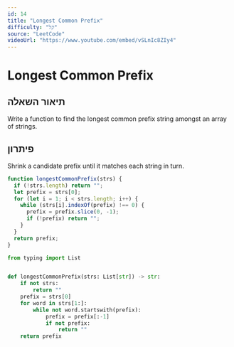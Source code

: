 ```yaml
---
id: 14
title: "Longest Common Prefix"
difficulty: "קל"
source: "LeetCode"
videoUrl: "https://www.youtube.com/embed/vSLnIc8ZIy4"
---
```


# Longest Common Prefix

## תיאור השאלה

Write a function to find the longest common prefix string amongst an array of strings.

## פיתרון

Shrink a candidate prefix until it matches each string in turn.

```javascript
function longestCommonPrefix(strs) {
  if (!strs.length) return "";
  let prefix = strs[0];
  for (let i = 1; i < strs.length; i++) {
    while (strs[i].indexOf(prefix) !== 0) {
      prefix = prefix.slice(0, -1);
      if (!prefix) return "";
    }
  }
  return prefix;
}
```

```python
from typing import List


def longestCommonPrefix(strs: List[str]) -> str:
    if not strs:
        return ""
    prefix = strs[0]
    for word in strs[1:]:
        while not word.startswith(prefix):
            prefix = prefix[:-1]
            if not prefix:
                return ""
    return prefix
```

